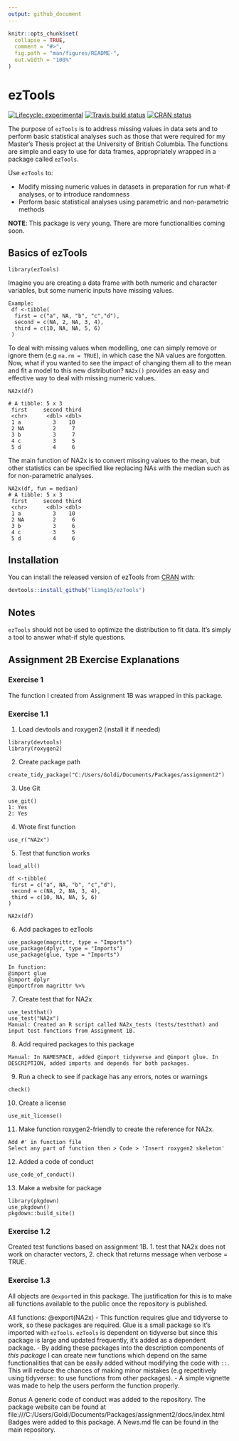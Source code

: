 ```yaml
---
output: github_document
---
```


<!-- README.md is generated from README.Rmd. Please edit that file -->

```r
knitr::opts_chunk$set(
  collapse = TRUE,
  comment = "#>",
  fig.path = "man/figures/README-",
  out.width = "100%"
)
```

# ezTools

<!-- badges: start -->
[![Lifecycle:
experimental](https://img.shields.io/badge/lifecycle-experimental-orange.svg)](https://www.tidyverse.org/lifecycle/#experimental)
[![Travis build
status](https://travis-ci.org/vincenzocoia/distplyr.svg?branch=master)](https://travis-ci.org/vincenzocoia/distplyr)
[![CRAN
status](https://www.r-pkg.org/badges/version/distplyr)](https://CRAN.R-project.org/package=distplyr)
<!-- badges: end -->

The purpose of ```ezTools``` is to address missing values in data sets and to perform basic statistical analyses such as those that were required for my Master's Thesis project at the University of British Columbia. The functions are simple and easy to use for data frames, appropriately wrapped in a package called ```ezTools```. 

Use ```ezTools``` to:

- Modify missing numeric values in datasets in preparation for run what-if analyses, or to introduce randomness
- Perform basic statistical analyses using parametric and non-parametric methods

__NOTE__: This package is very young. There are more functionalities coming soon.

## Basics of ezTools

```
library(ezTools)
```
Imagine you are creating a data frame with both numeric and character variables, but some numeric inputs have missing values.
```
Example:
 df <-tibble(
  first = c("a", NA, "b", "c","d"),
  second = c(NA, 2, NA, 3, 4),
  third = c(10, NA, NA, 5, 6)
 )
```
To deal with missing values when modelling, one can simply remove or ignore them (e.g ```na.rm = TRUE```), in which case the NA values are forgotten. Now, what if you wanted to see the impact of changing them all to the mean and fit a model to this new distribution? ```NA2x()``` provides an easy and effective way to deal with missing numeric values.

```
NA2x(df)

# A tibble: 5 x 3
 first     second third
 <chr>      <dbl> <dbl>
 1 a          3    10
 2 NA         2     7
 3 b          3     7
 4 c          3     5
 5 d          4     6
```
The main function of NA2x is to convert missing values to the mean, but other statistics can be specified like replacing NAs with the median such as for non-parametric analyses.

```
NA2x(df, fun = median)
# A tibble: 5 x 3
 first     second third
 <chr>      <dbl> <dbl>
 1 a          3    10
 2 NA         2     6
 3 b          3     6
 4 c          3     5
 5 d          4     6
```

## Installation

You can install the released version of ezTools from [CRAN](https://CRAN.R-project.org) with:

``` r
devtools::install_github("liamg15/ezTools")
```
## Notes
```ezTools``` should not be used to optimize the distribution to fit data. It's simply a tool to answer what-if style questions. 

## Assignment 2B Exercise Explanations

### Exercise 1

The function I created from Assignment 1B was wrapped in this package.

### Exercise 1.1

1. Load devtools and roxygen2 (install it if needed)
```
library(devtools)
library(roxygen2)
```

2. Create package path
```
create_tidy_package("C:/Users/Goldi/Documents/Packages/assignment2")
```

3. Use Git 
```
use_git()
1: Yes
2: Yes
```

4. Wrote first function
```
use_r("NA2x")
```

5. Test that function works
```
load_all()

df <-tibble(
 first = c("a", NA, "b", "c","d"),
 second = c(NA, 2, NA, 3, 4),
 third = c(10, NA, NA, 5, 6)
)

NA2x(df)
```

6. Add packages to ezTools
```
use_package(magrittr, type = "Imports")
use_package(dplyr, type = "Imports")
use_package(glue, type = "Imports")

In function:
@import glue
@import dplyr
@importfrom magrittr %>% 
```

7. Create test that for NA2x
```
use_testthat()
use_test("NA2x")
Manual: Created an R script called NA2x_tests (tests/testthat) and input test functions from Assignment 1B.
```

8. Add required packages to this package
```
Manual: In NAMESPACE, added @import tidyverse and @import glue. In DESCRIPTION, added imports and depends for both packages.
```

9. Run a check to see if package has any errors, notes or warnings
```
check()
```

10. Create a license
```
use_mit_license()
```
11. Make function roxygen2-friendly to create the reference for NA2x.
```
Add #' in function file
Select any part of function then > Code > 'Insert roxygen2 skeleton'
```

12. Added a code of conduct

```
use_code_of_conduct()
```

13. Make a website for package

```
library(pkgdown)
use_pkgdown()
pkgdown::build_site()
```
### Exercise 1.2

Created test functions based on assignment 1B. 1. test that NA2x does not work on character vectors, 2. check that returns message when verbose = TRUE.

### Exercise 1.3

All objects are ```@export```ed in this package. The justification for this is to make all functions available to the public once the repository is published.

All functions:
@export(NA2x)
- This function requires glue and tidyverse to work, so these packages are required. Glue is a small package so it's imported with ```ezTools```. ```ezTools``` is dependent on tidyverse but since this package is large and updated frequently, it's added as a dependent package.
- By adding these packages into the description components of _this package_ I can create new functions which depend on the same functionalities that can be easily added without modifying the code with ```::```. This will reduce the chances of making minor mistakes (e.g repetitively using tidyverse:: to use functions from other packages).
- A simple vignette was made to help the users perform the function properly.

_Bonus_
A generic code of conduct was added to the repository.
The package website can be found at file:///C:/Users/Goldi/Documents/Packages/assignment2/docs/index.html
Badges were added to this package.
A News.md fle can be found in the main repository.


